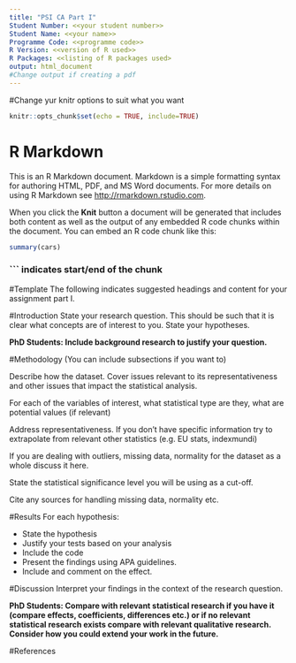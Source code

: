 ---
title: "PSI CA Part I"
Student Number: <<your student number>>
Student Name: <<your name>>
Programme Code: <<programme code>>
R Version: <<version of R used>>
R Packages: <<listing of R packages used>
output: html_document
#Change output if creating a pdf
---

#Change yur knitr options to suit what you want
```{r setup, include=FALSE}
knitr::opts_chunk$set(echo = TRUE, include=TRUE)
```

# R Markdown

This is an R Markdown document. Markdown is a simple formatting syntax for authoring HTML, PDF, and MS Word documents. For more details on using R Markdown see <http://rmarkdown.rstudio.com>.

When you click the **Knit** button a document will be generated that includes both content as well as the output of any embedded R code chunks within the document. You can embed an R code chunk like this:

```{r cars}
summary(cars)
```
### ``` indicates start/end of the chunk

#Template
The following indicates suggested headings and content for your assignment part I.

#Introduction
State your research question. This should be such that it is clear what concepts are of interest to you.
State your hypotheses.

**PhD Students: Include background research to justify your question.**

#Methodology
(You can include subsections if you want to)

Describe how the dataset. Cover issues relevant to its representativeness and other issues that impact the statistical analysis.

For each of the variables of interest, what statistical type are they, what are potential values (if relevant)

Address representativeness. If you don't have specific information try to extrapolate from relevant other statistics (e.g. EU stats, indexmundi)

If you are dealing with outliers, missing data, normality for the dataset as a whole discuss it here.

State the statistical significance level you will be using as a cut-off.

Cite any sources for handling missing data, normality etc.

#Results
For each hypothesis:

*	State the hypothesis
*	Justify your tests based on your analysis
*	Include the code
*	Present the findings using APA guidelines.
*	Include and comment on the effect.

#Discussion
Interpret your findings in the context of the research question.

**PhD Students: Compare with relevant statistical research if you have it (compare effects, coefficients, differences etc.) or if no relevant statistical research exists compare with relevant qualitative research. Consider how you could extend your work in the future.**

#References


